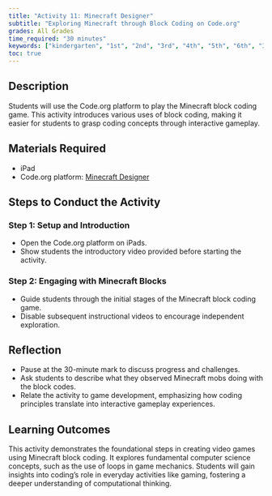 ```yaml
---
title: "Activity 11: Minecraft Designer"
subtitle: "Exploring Minecraft through Block Coding on Code.org"
grades: All Grades
time_required: "30 minutes"
keywords: ["kindergarten", "1st", "2nd", "3rd", "4th", "5th", "6th", "30 minutes"]
toc: true
---
```


## Description

Students will use the Code.org platform to play the Minecraft block coding game. This activity introduces various uses of block coding, making it easier for students to grasp coding concepts through interactive gameplay.

## Materials Required

- iPad
- Code.org platform: [Minecraft Designer](https://studio.code.org/s/minecraft)

## Steps to Conduct the Activity

### Step 1: Setup and Introduction

- Open the Code.org platform on iPads.
- Show students the introductory video provided before starting the activity.

### Step 2: Engaging with Minecraft Blocks

- Guide students through the initial stages of the Minecraft block coding game.
- Disable subsequent instructional videos to encourage independent exploration.

## Reflection

- Pause at the 30-minute mark to discuss progress and challenges.
- Ask students to describe what they observed Minecraft mobs doing with the block codes.
- Relate the activity to game development, emphasizing how coding principles translate into interactive gameplay experiences.

## Learning Outcomes

This activity demonstrates the foundational steps in creating video games using Minecraft block coding. It explores fundamental computer science concepts, such as the use of loops in game mechanics. Students will gain insights into coding's role in everyday activities like gaming, fostering a deeper understanding of computational thinking.

